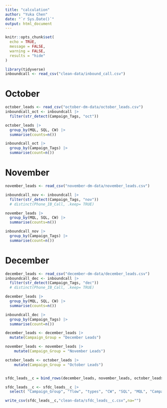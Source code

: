 ```yaml
---
title: "calculation"
author: "Yuka Chen"
date: "`r Sys.Date()`"
output: html_document
---
```


```r
knitr::opts_chunk$set(
  echo = TRUE,
  message = FALSE,
  warning = FALSE,
  results = "hide"
)

```

```r
library(tidyverse)
inboundcall <- read_csv("clean-data/inbound_call.csv")

```

# October

```r
october_leads <- read_csv("october-dm-data/october_leads.csv")
inboundcall_oct <- inboundcall |>
  filter(str_detect(Campaign_Tags, "oct"))
```

```r
october_leads |> 
  group_by(MQL, SQL, CW) |> 
  summarise(counts=n())
```

```r
inboundcall_oct |> 
  group_by(Campaign_Tags) |> 
  summarise(count=n())
```


# November 

```r
november_leads <- read_csv("november-dm-data/november_leads.csv")

inboundcall_nov <- inboundcall |>
  filter(str_detect(Campaign_Tags, "nov"))
  # distinct(Phone_IB_Call, .keep= TRUE)
```

```r
november_leads |> 
  group_by(MQL, SQL, CW) |> 
  summarise(counts=n())

inboundcall_nov |> 
  group_by(Campaign_Tags) |> 
  summarise(count=n())
```

# December

```r
december_leads <- read_csv("december-dm-data/december_leads.csv")
inboundcall_dec <- inboundcall |>
  filter(str_detect(Campaign_Tags, "dec"))
  # distinct(Phone_IB_Call, .keep= TRUE)
```

```r
december_leads |> 
  group_by(MQL, SQL, CW) |> 
  summarise(counts=n())

inboundcall_dec |> 
  group_by(Campaign_Tags) |> 
  summarise(count=n())
```



```r
december_leads <- december_leads |> 
  mutate(Campaign_Group = "December Leads")

november_leads <- november_leads |> 
    mutate(Campaign_Group = "November Leads")

october_leads <- october_leads |> 
    mutate(Campaign_Group = "October Leads")


sfdc_leads__c = bind_rows(december_leads, november_leads, october_leads)

sfdc_leads__c <- sfdc_leads__c |> 
  select( "Campaign_Group", "flow", "types", "CW", "SQL", "MQL", "Campaign_Tags","Campaign_by_Month", everything())

write_csv(sfdc_leads__c,"clean-data/sfdc_leads__c.csv",na="")
```

